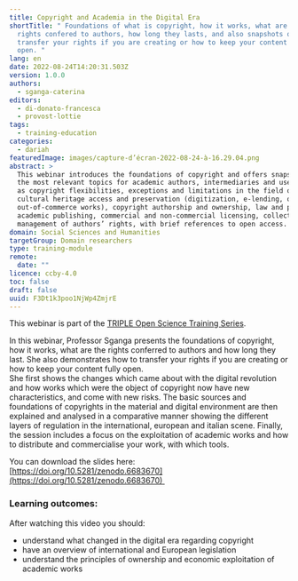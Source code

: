 ```yaml
---
title: Copyright and Academia in the Digital Era
shortTitle: " Foundations of what is copyright, how it works, what are the
  rights confered to authors, how long they lasts, and also snapshots of how to
  transfer your rights if you are creating or how to keep your content fully
  open. "
lang: en
date: 2022-08-24T14:20:31.503Z
version: 1.0.0
authors:
  - sganga-caterina
editors:
  - di-donato-francesca
  - provost-lottie
tags:
  - training-education
categories:
  - dariah
featuredImage: images/capture-d’écran-2022-08-24-à-16.29.04.png
abstract: >
  This webinar introduces the foundations of copyright and offers snapshots on
  the most relevant topics for academic authors, intermediaries and users, such
  as copyright flexibilities, exceptions and limitations in the field of
  cultural heritage access and preservation (digitization, e-lending, orphan and
  out-of-commerce works), copyright authorship and ownership, law and praxis of
  academic publishing, commercial and non-commercial licensing, collective
  management of authors’ rights, with brief references to open access.
domain: Social Sciences and Humanities
targetGroup: Domain researchers
type: training-module
remote:
  date: ""
licence: ccby-4.0
toc: false
draft: false
uuid: F3Dt1k3poo1NjWp4ZmjrE
---
```

This webinar is part of the [TRIPLE Open Science Training Series](https://project.gotriple.eu/training/).

In this webinar, Professor Sganga presents the foundations of copyright, how it works, what are the rights conferred to authors and how long they last. She also demonstrates how to transfer your rights if you are creating or how to keep your content fully open. \
She first shows the changes which came about with the digital revolution and how works which were the object of copyright now have new characteristics, and come with new risks. The basic sources and foundations of copyrights in the material and digital environment are then explained and analysed in a comparative manner showing the different layers of regulation in the international, european and italian scene. Finally, the session includes a focus on the exploitation of academic works and how to distribute and commercialise your work, with which tools.

You can download the slides here: [https://doi.org/10.5281/zenodo.6683670](https://doi.org/10.5281/zenodo.6683670) 

### Learning outcomes: 

After watching this video you should:

- understand what changed in the digital era regarding copyright
- have an overview of international and European legislation
- understand the principles of ownership and economic exploitation of academic works